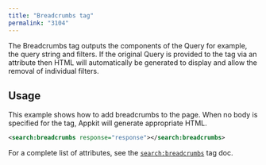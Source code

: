 ```yaml
---
title: "Breadcrumbs tag"
permalink: "3104"
---
```


The Breadcrumbs tag outputs the components of the Query for example, the query string and filters. If the original Query is provided to the tag via an attribute then HTML will automatically be generated to display and allow the removal of individual filters.

## Usage

This example shows how to add breadcrumbs to the page. When no body is specified for the tag, Appkit will generate appropriate HTML.

```xml
<search:breadcrumbs response="response"></search:breadcrumbs>
```

For a complete list of attributes, see the [`search:breadcrumbs`](/fusion/5.9/1131/search-breadcrumbs) tag doc.